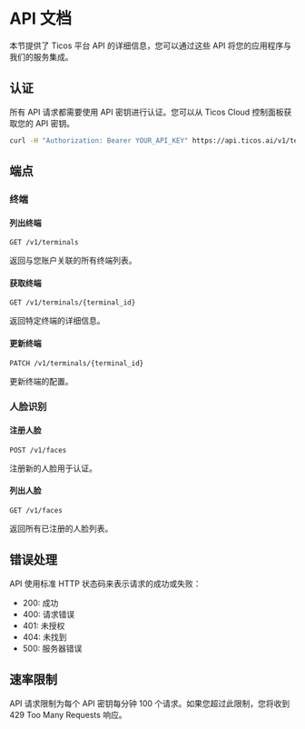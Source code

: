 # API 文档

本节提供了 Ticos 平台 API 的详细信息，您可以通过这些 API 将您的应用程序与我们的服务集成。

## 认证

所有 API 请求都需要使用 API 密钥进行认证。您可以从 Ticos Cloud 控制面板获取您的 API 密钥。

```bash
curl -H "Authorization: Bearer YOUR_API_KEY" https://api.ticos.ai/v1/terminals
```

## 端点

### 终端

#### 列出终端

```
GET /v1/terminals
```

返回与您账户关联的所有终端列表。

#### 获取终端

```
GET /v1/terminals/{terminal_id}
```

返回特定终端的详细信息。

#### 更新终端

```
PATCH /v1/terminals/{terminal_id}
```

更新终端的配置。

### 人脸识别

#### 注册人脸

```
POST /v1/faces
```

注册新的人脸用于认证。

#### 列出人脸

```
GET /v1/faces
```

返回所有已注册的人脸列表。

## 错误处理

API 使用标准 HTTP 状态码来表示请求的成功或失败：

- 200: 成功
- 400: 请求错误
- 401: 未授权
- 404: 未找到
- 500: 服务器错误

## 速率限制

API 请求限制为每个 API 密钥每分钟 100 个请求。如果您超过此限制，您将收到 429 Too Many Requests 响应。
